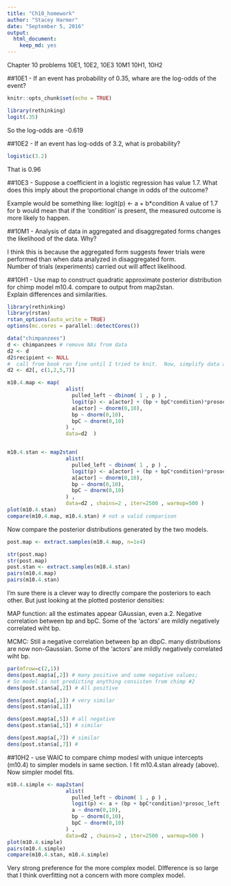 ```yaml
---
title: "Ch10_homework"
author: "Stacey Harmer"
date: "September 5, 2016"
output: 
  html_document: 
    keep_md: yes
---
```

Chapter 10 problems
10E1, 10E2, 10E3
10M1
10H1, 10H2

##10E1 - If an event has probability of 0.35, whare are the log-odds of the event?
```r
knitr::opts_chunk$set(echo = TRUE)
``` 

```r
library(rethinking)
logit(.35)
```
So the log-odds are -0.619

##10E2 - If an event has log-odds of 3.2, what is probability?
```r
logistic(3.2)
```
That is 0.96

##10E3 - Suppose a coefficient in a logistic regression has value 1.7.  What does this imply about the proportional change in odds of the outcome?

Example would be something like: logit(p) <- a + b*condition
A value of 1.7 for b would mean that if the 'condition' is present, the measured outcome is more likely to happen.


##10M1 - Analysis of data in aggregated and disaggregated forms changes the likelihood of the data.  Why?

I think this is because the aggregated form suggests fewer trials were performed than when data analyzed in disaggregated form.  
Number of trials (experiments) carried out will affect likelihood.


##10H1 - Use map to construct quadratic approximate posterior distribution for chimp model m10.4.  compare to output from map2stan.  
Explain differences and similarities.
```r
library(rethinking)
library(rstan)
rstan_options(auto_write = TRUE)
options(mc.cores = parallel::detectCores())

data("chimpanzees")
d <- chimpanzees # remove NAs from data
d2 <- d
d2$recipient <- NULL
#  call from book ran fine until I tried to knit.  Now, simplify data and try again.
d2 <- d2[, c(1,2,5,7)]

m10.4.map <- map( 
                   alist(
                     pulled_left ~ dbinom( 1 , p ) ,
                     logit(p) <- a[actor] + (bp + bpC*condition)*prosoc_left ,
                     a[actor] ~ dnorm(0,10),
                     bp ~ dnorm(0,10),
                     bpC ~ dnorm(0,10)
                   ) ,
                   data=d2  )


m10.4.stan <- map2stan( 
                   alist(
                     pulled_left ~ dbinom( 1 , p ) ,
                     logit(p) <- a[actor] + (bp + bpC*condition)*prosoc_left ,
                     a[actor] ~ dnorm(0,10),
                     bp ~ dnorm(0,10),
                     bpC ~ dnorm(0,10)
                   ) ,
                   data=d2 , chains=2 , iter=2500 , warmup=500 )
plot(m10.4.stan)
compare(m10.4.map, m10.4.stan) # not a valid comparison

```
Now compare the posterior distributions generated by the two models.
```r
post.map <- extract.samples(m10.4.map, n=1e4)

str(post.map)
str(post.map)
post.stan <- extract.samples(m10.4.stan)
pairs(m10.4.map) 
pairs(m10.4.stan)
```
I'm sure there is a clever way to directly compare the posteriors to each other.  But just looking at the plotted posterior densities:

MAP function: all the estimates appear GAussian, even a.2.  Negative correlation between bp and bpC. Some of the 'actors'
are  mildly negatively correlated wiht bp. 

MCMC:  Still a negative correlation between bp an dbpC.  many distributions are now non-Gaussian.  Some of the 'actors'
are  mildly negatively correlated wiht bp.
```r
par(mfrow=c(2,1))
dens(post.map$a[,2]) # many positive and some negative values; 
# So model is not predicting anything consisten from chimp #2
dens(post.stan$a[,2]) # All positive

dens(post.map$a[,1]) # very similar
dens(post.stan$a[,1])

dens(post.map$a[,5]) # all negative
dens(post.stan$a[,5]) # similar

dens(post.map$a[,7]) # similar
dens(post.stan$a[,7]) #
```


##10H2 - use WAIC to compare chimp modesl with unique intercepts (m10.4) to simpler models in same section.
I fit m10.4.stan already (above).  Now simpler model fits.  
```r
m10.4.simple <- map2stan( 
                   alist(
                     pulled_left ~ dbinom( 1 , p ) ,
                     logit(p) <- a + (bp + bpC*condition)*prosoc_left ,
                     a ~ dnorm(0,10),
                     bp ~ dnorm(0,10),
                     bpC ~ dnorm(0,10)
                   ) ,
                   data=d2 , chains=2 , iter=2500 , warmup=500 )
plot(m10.4.simple)
pairs(m10.4.simple)
compare(m10.4.stan, m10.4.simple) 

```
Very strong preference for the more complex model.
DIfference is so large that I think overfitting not a concern with more complex model.
